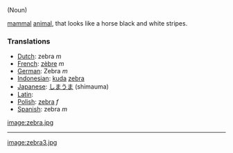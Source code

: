 (Noun)

[[mammal]] [[animal]], that looks like a horse black and white stripes.

===Translations===
*[[Dutch]]: zebra ''m''
*[[French]]: [[zèbre]] ''m''
*[[German]]: Zebra ''m'' 
*[[Indonesian]]: [[kuda]] [[zebra]]
*[[Japanese]]: [[しまうま]] (shimauma)
*[[Latin]]: [[]]
*[[Polish]]: [[zebra]] ''f''
*[[Spanish]]: zebra ''m''

[[image:zebra.jpg]]
----
[[image:zebra3.jpg]]
